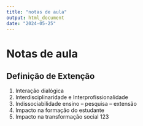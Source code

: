 ```yaml
---
title: "notas de aula"
output: html_document
date: "2024-05-25"
---
```


# Notas de aula

## Definição de Extenção

1)  Interação dialógica
2)  Interdisciplinaridade e Interprofissionalidade
3)  Indissociabilidade ensino – pesquisa – extensão
4)  Impacto na formação do estudante
5)  Impacto na transformação social
123
